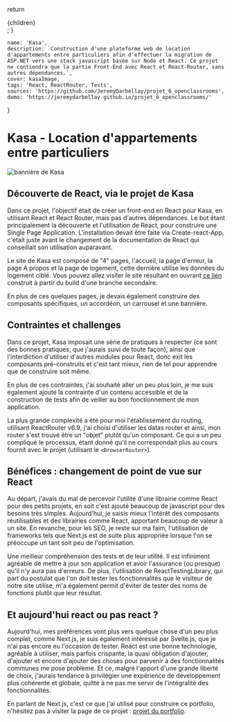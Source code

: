 

  return <div className={styles.mdx}>{children}</div>;
}

    name: 'Kasa',
    description: `Construction d'une plateforme web de location d'appartements entre particuliers afin d'effectuer la migration de ASP.NET vers une stack javascript basée sur Node et React. Ce projet ne contiendra que la partie Front-End avec React et React-Router, sans autres dépendances.`,
    cover: kasaImage,
    tags: 'React, ReactRouter, Tests',
    sources: 'https://github.com/JeremyDarbellay/projet_6_openclassrooms',
    demo: 'https://jeremydarbellay.github.io/projet_6_openclassrooms/'
}

# Kasa - Location d'appartements entre particuliers

<div className={styles.projectHeader}>
  <Image src={kasaImage} alt="bannière de Kasa" />
  <ProjectInfo meta={meta} />
</div>

## Découverte de React, via le projet de Kasa

Dans ce projet, l'objectif était de créer un front-end en React pour Kasa, en utilisant React et React Router, mais pas d'autres dépendances. Le but étant principalement la découverte et l'utilisation de React, pour construire une Single Page Application.
L'installation devait être faite via Create-react-App, c'était juste avant le changement de la documentation de React qui conseillait son utilisation auparavant.

Le site de Kasa est composé de "4" pages, l'accueil, la page d'erreur, la page A propos et la page de logement, cette dernière utilise les données du logement ciblé. Vous pouvez allez visiter le site résultant en ouvrant [ce lien](https://jeremydarbellay.github.io/projet_6_openclassrooms/) construit à partir du build d'une branche secondaire.

En plus de ces quelques pages, je devais également construire des composants spécifiques, un accordéon, un carrousel et une bannière.

## Contraintes et challenges

Dans ce projet, Kasa imposait une série de pratiques à respecter (ce sont des bonnes pratiques, que j'aurais suivi de toute façon), ainsi que l'interdiction d'utiliser d'autres modules pour React, donc exit les composants pré-construits et c'est tant mieux, rien de tel pour apprendre que de construire soit même.

En plus de ces contraintes, j'ai souhaité aller un peu plus loin, je me suis également ajouté la contrainte d'un contenu accessible et de la construction de tests afin de veiller au bon fonctionnement de mon application. 

La plus grande complexité a été pour moi l'établissement du routing, utilisant ReactRouter v6.9, j'ai choisi d'utiliser les datas router et ainsi, mon router s'est trouvé être un "objet" plutôt qu'un composant. Ce qui a un peu compliqué le processus, étant donné qu'il ne correspondait plus au cours fournit avec le projet (utilisant le `<BrowserRouter>`).

## Bénéfices : changement de point de vue sur React

Au départ, j'avais du mal de percevoir l'utilité d'une librairie comme React pour des petits projets, en soit c'est ajouté beaucoup de javascript pour des besoins très simples. Aujourd'hui, je saisis mieux l'intérêt des composants réutilisables et des librairies comme React, apportant beaucoup de valeur à un site.
En revanche, pour les SEO, je reste sur ma faim, l'utilisation de frameworks tels que Next.js est de suite plus appropriée lorsque l'on se préoccupe un tant soit peu de l'optimisation. 

Une meilleur compréhension des tests et de leur utilité. Il est infiniment agréable de mettre à jour son application et avoir l'assurance (ou presque) qu'il n'y aura pas d'erreurs. De plus, l'utilisation de ReactTestingLibrary, qui part du postulat que l'on doit tester les fonctionnalités que le visiteur de notre site utilise, m'a également permit d'éviter de tester des noms de fonctions plutôt que leur résultat.

## Et aujourd'hui react ou pas react ?

Aujourd'hui, mes préférences vont plus vers quelque chose d'un peu plus complet, comme Next.js, je suis également intéressé par Svelte.js, que je n'ai pas encore eu l'occasion de tester. React est une bonne technologie, agréable à utiliser, mais parfois crispante, la quasi obligation d'ajouter, d'ajouter et encore d'ajouter des choses pour parvenir à des fonctionnalités communes me pose problème. Et ce, malgré l'apport d'une grande liberté de choix, j'aurais tendance à privilégier une expérience de développement plus cohérente et globale, quitte à ne pas me servir de l'intégralité des fonctionnalités.

En parlant de Next.js, c'est ce que j'ai utilisé pour construire ce portfolio, n'hésitez pas à visiter la page de ce projet : [projet du portfolio](/projets/Portfolio).